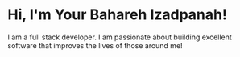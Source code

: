 # Hi, I'm Your Bahareh Izadpanah! 

I am a full stack developer. I am passionate about building excellent software that improves the lives of those around me!
